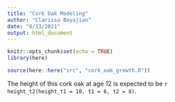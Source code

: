 ```yaml
---
title: "Cork Oak Modeling"
author: "Clarissa Boyajian"
date: "8/13/2021"
output: html_document
---
```


```r
knitr::opts_chunk$set(echo = TRUE)
library(here)

source(here::here("src", "cork_oak_growth.R"))
```

The height of this cork oak at age 12 is expected to be `r height_t2(height_t1 = 10, t1 = 6, t2 = 8)`.

